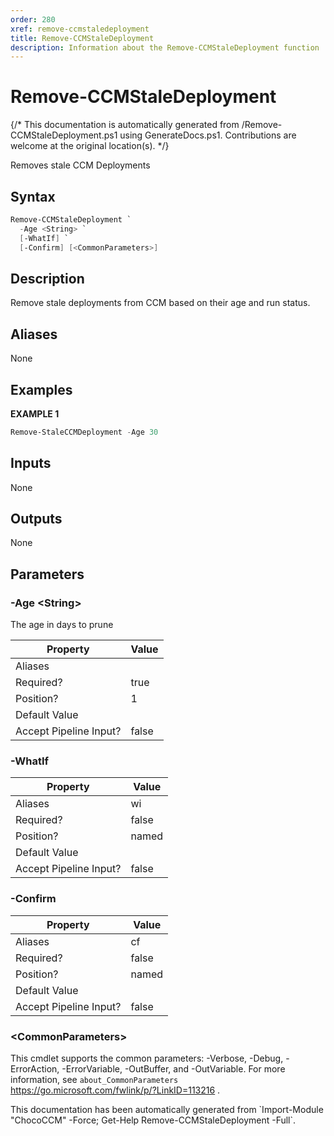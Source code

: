 ```yaml
---
order: 280
xref: remove-ccmstaledeployment
title: Remove-CCMStaleDeployment
description: Information about the Remove-CCMStaleDeployment function
---
```


# Remove-CCMStaleDeployment

{/* This documentation is automatically generated from /Remove-CCMStaleDeployment.ps1 using GenerateDocs.ps1. Contributions are welcome at the original location(s). */}

Removes stale CCM Deployments

## Syntax

```powershell
Remove-CCMStaleDeployment `
  -Age <String> `
  [-WhatIf] `
  [-Confirm] [<CommonParameters>]
```

## Description

Remove stale deployments from CCM based on their age and run status.


## Aliases

None

## Examples

 **EXAMPLE 1**

```powershell
Remove-StaleCCMDeployment -Age 30

```

## Inputs

None

## Outputs

None

## Parameters

###  -Age &lt;String&gt;
The age in days to prune

Property               | Value
---------------------- | -----
Aliases                |
Required?              | true
Position?              | 1
Default Value          |
Accept Pipeline Input? | false

###  -WhatIf
Property               | Value
---------------------- | -----
Aliases                | wi
Required?              | false
Position?              | named
Default Value          |
Accept Pipeline Input? | false

###  -Confirm
Property               | Value
---------------------- | -----
Aliases                | cf
Required?              | false
Position?              | named
Default Value          |
Accept Pipeline Input? | false

### &lt;CommonParameters&gt;

This cmdlet supports the common parameters: -Verbose, -Debug, -ErrorAction, -ErrorVariable, -OutBuffer, and -OutVariable. For more information, see `about_CommonParameters` https://go.microsoft.com/fwlink/p/?LinkID=113216 .



<Xref title="Function Reference" value="chococcm-functions" />

<Callout type="info">
    This documentation has been automatically generated from `Import-Module "ChocoCCM" -Force; Get-Help Remove-CCMStaleDeployment -Full`.
</Callout>
